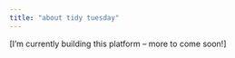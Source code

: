 ```yaml
---
title: "about tidy tuesday"
---
```


[I’m currently building this platform – more to come soon!]

<!-- 
## About TidyTuesday

TidyTuesday is a weekly social data project that focuses on understanding how to summarize and arrange data to make meaningful and/or beautiful charts.

## My Approach

I use both **R** and **Python** to create visualizations, experimenting with different libraries and techniques. I (will) use for instance:

- **Python**: Using libraries like `pandas`, `geopandas`, `altair`, `plotnine`, and `matplotlib`
- **R**: Leveraging `ggplot2`, `tmap`, `tidyverse`, `data.table`, and various specialized packages and `ggplot2` extensions.

## Project Philosophy

Every other week, I explore the new dataset with the goal of:

1. **Creating clear visualizations** that communicate insights effectively
2. **Experimenting with techniques** to improve my data visualization skills

This is not about exploratory analyisis with meaningful insights.

## Technical Setup

This website is built with:

- **Quarto** for reproducible publishing
- **GitHub Actions** for automated deployment
- **renv** for R package management
- **uv** for Python environment management
- A custom Quarto template used through a **sh** script

The entire project is open source and available on [GitHub](https://github.com/gnoblet/TidyTuesday).


## About Me

Find my personal website [here](gnoblet.github.io)!

Feel free to explore the visualizations and reach out if you'd like to discuss or collaborate on projects!

- **GitHub**: [github.com/gnoblet/TidyTuesday](https://github.com/gnoblet/TidyTuesday)
- **Email**: gnoblet[at]zaclys.net

---
-->
